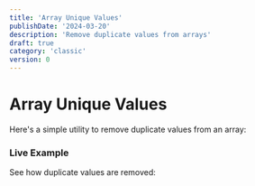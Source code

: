 ```yaml
---
title: 'Array Unique Values'
publishDate: '2024-03-20'
description: 'Remove duplicate values from arrays'
draft: true
category: 'classic'
version: 0
---
```



# Array Unique Values

Here's a simple utility to remove duplicate values from an array:

<CodeSnippet file="array-unique.ts" />

### Live Example

See how duplicate values are removed:

<Example component="unique-example" />
